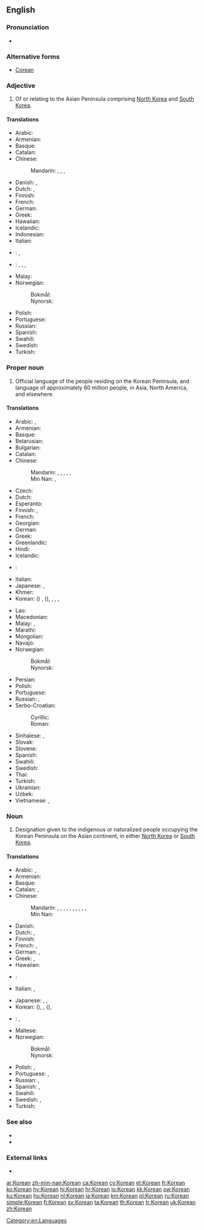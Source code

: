 {{interwiktionary|code=ko}}
{{also|korean|:Category:Korean language}}
==English==
{{wikipedia}}

===Pronunciation===
* {{audio|en-us-Korean.ogg|Audio (US)|lang=en}}

===Alternative forms===
* [[Corean]]

===Adjective===
{{en-adj|-}}

# Of or relating to the Asian Peninsula comprising [[North Korea]] and [[South Korea]].

====Translations====
{{trans-top|relating to the Korean Peninsula}}
* Arabic: {{t|ar|كوري|tr=kóori}}
* Armenian: {{t|hy|կորեական|tr=koreakan}}
* Basque: {{t|eu|korear}}
* Catalan: {{t|ca|coreà}}
* Chinese:
*: Mandarin: {{t|cmn|[[朝鮮]][[的]]}}, {{t|cmn|[[朝鲜]][[的]]|tr=Cháoxiǎn de}}, {{t|cmn|[[韓国]][[的]]}}, {{t|cmn|[[韩国]][[的]]|tr=Hánguó de}}
* Danish: {{t|da|koreansk}}, {{t|da|koreanskt|n}}
* Dutch: {{t+|nl|Koreaans}}, {{t+|nl|Koreaanse}}
* Finnish: {{t+|fi|korealainen}}
* French: {{t+|fr|coréen}}
* German: {{t+|de|koreanisch}}
* Greek: {{t+|el|κορεατικός|tr=koreatikós}}
* Hawaiian: {{t|haw|Kōlea}}
* Icelandic: {{t|is|kóreskur}}
* Indonesian: {{t+|id|Korea}}
* Italian: {{t+|it|coreano}}
{{trans-mid}}
* {{ttbc|ja}}: {{qualifier|South}} {{t|ja|[[韓国]][[の]]|tr=かんこくの, Kankoku-no|sc=Jpan}}, {{qualifier|North or related to both of Koreas in academic context}} {{t|ja|[[朝鮮]][[の]]|tr=ちょうせんの, Chōsen-no|sc=Jpan}}
* {{ttbc|ko}}: {{t|ko|[[조선]][[의|(의)]]|tr=[[朝鮮]]([[의]]), Choseon(ui)}}, {{qualifier|North Korea}}, {{t|ko|[[한국]][[의|(의)]]|tr=[[韓國]]([[의]]), Hanguk (Hangugui)}}, {{qualifier|South Korea}} {{t+|ko|한|tr=[[韓]]-, Han-|alt=한-|sc=Kore}} <!-- was "[[한]]-" - assumed inflected form or vocalised spelling; please verify if linking is acceptable. see [[User:Kephir/gadgets/xte#Translation_fixing]] -->
* Malay: {{t|ms|Korea}}
* Norwegian:
*: Bokmål: {{t|nb|koreansk}}
*: Nynorsk: {{t|nn|koreansk}}
* Polish: {{t+|pl|koreański|m}}
* Portuguese: {{t+|pt|coreano}}
* Russian: {{t+|ru|корейский|tr=koréjskij}}
* Spanish: {{t+|es|coreano}}
* Swahili: {{t|sw|ya Korea}}
* Swedish: {{t+|sv|koreansk}}
* Turkish: {{t+|tr|Kore}}
{{trans-bottom}}

===Proper noun===
{{en-proper noun}}

# Official language of the people residing on the Korean Peninsula, and language of approximately 60 million people, in Asia, North America, and elsewhere.

====Translations====
{{trans-top|language}}
* Arabic: {{t|ar|كوري|m|tr=kuuriy}}, {{t|ar|الكورية|f|tr=al-kuríyya}}
* Armenian: {{t|hy|կորեերեն|tr=koreeren}}
* Basque: {{t+|eu|koreera}}
* Belarusian: {{t|be|карэйская|f|tr=karéjskaja|sc=Cyrl}}
* Bulgarian: {{t|bg|корейски|m|tr=koréjski|sc=Cyrl}}
* Catalan: {{t|ca|coreà|m}}
* Chinese:
*: Mandarin: {{t+|cmn|韓語|sc=Hani}}, {{t|cmn|韩语|tr=Hányǔ|sc=Hani}}, {{t+|cmn|韓文|sc=Hani}}, {{t|cmn|韩文|tr=Hánwén|sc=Hani}}, {{t+|cmn|朝鮮語|sc=Hani}}, {{t+|cmn|朝鲜语|tr=Cháoxiǎnyǔ|sc=Hani}}
*: Min Nan: {{t|nan|韓文|tr=Hân-bûn|sc=Hans}}, {{t|nan|韓語|tr=Hân-gú, Hân-gí|sc=Hans}}
* Czech: {{t+|cs|korejština|f}}
* Dutch: {{t+|nl|Koreaans|n}}
* Esperanto: {{t|eo|Koreana}}
* Finnish: {{t+|fi|korea}}, {{t|fi|korean kieli}}
* French: {{t+|fr|coréen|m}}
* Georgian: {{t|ka|კორეული|tr=kʼoreuli|sc=Geor}}
* German: {{t+|de|Koreanisch|n}}
* Greek: {{t+|el|κορεατικά|n-p|tr=koreatiká}}
* Greenlandic: {{t|kl|Koreamiusut}}
* Hindi: {{t+|hi|कोरियाई|tr=kōriyā'ī}}
* Icelandic: {{t+|is|kóreska}}
* {{ttbc|id}}: {{t|id|[[bahasa]] [[Korea]]}} <!-- was "[[bahasa]] [[Korea]]" - assumed sum-of-parts; if an idiom, remove the wikilinks to the individual words. see [[User:Kephir/gadgets/xte#Translation_fixing]] -->
* Italian: {{t+|it|coreano}}
* Japanese: {{t+|ja|韓国語|tr=かんこくご, Kankoku-go}} {{qualifier|South}}, {{t+|ja|朝鮮語|tr=ちょうせんご, Chōsen-go}} {{qualifier|North or academic}}
* Khmer: {{t|km|ភាសាកូរ៉េ|tr=pīăsā kōrē|sc=Khmr}}
* Korean: {{t+|ko|조선어|tr=Joseoneo|sc=Hang}} ({{t+|ko|朝鮮語|sc=Hani}}) {{qualifier|North Korea}}, {{t+|ko|한국어|tr=Hangugeo|sc=Hang}} ({{t+|ko|韓國語|sc=Hani}}), {{t+|ko|한국말|tr=Hangungmal|sc=Hang}}, {{t+|ko|국어|tr=Gugeo|sc=Hang}}, {{t+|ko|우리말|tr=Urimal|sc=Hang}}, {{t+|ko|한글|tr=Hangeul|sc=Hang}} {{qualifier|informal, careful speakers regard this usage as incorrect}} {{qualifier|South Korea}}
{{trans-mid}}
* Lao: {{t+|lo|ພາສາເກົາຫຼີ|sc=Laoo}}
* Macedonian: {{t|mk|корејски|m|tr=koréjski|sc=Cyrl}}
* Malay: {{t|ms|[[bahasa]] [[Korea]]}}, {{t|ms|Korea}}
* Marathi: {{t|mr|कोरियन|f|tr=koriyana|sc=Deva}}
* Mongolian: {{t|mn|солонгос хэл|tr=solongos hel|sc=Cyrl}}
* Navajo: {{t|nv|Kolíya dineʼé bizaad}}
* Norwegian:
*: Bokmål: {{t|nb|koreansk|m}}
*: Nynorsk: {{t|nn|koreansk|m}}
* Persian: {{t|fa|کرهای}}
* Polish: {{t+|pl|koreański|m}}
* Portuguese: {{t+|pt|coreano|m}}
* Russian: {{t+|ru|корейский язык|m|tr=koréjskij jazýk}}, {{t+|ru|корейский|m|tr=koréjskij}}
* Serbo-Croatian:
*: Cyrillic: {{t|sh|корејски|m}}
*: Roman: {{t+|sh|korejski|m}}
* Sinhalese: {{t|si|කොරියානු|tr=koriyānū|sc=Sinh}}, {{t|si|කොරියානු භාෂාව|tr=koriyānū bhāṣāva|sc=Sinh}}
* Slovak: {{t+|sk|kórejčina|f}}
* Slovene: {{t+|sl|korejščina|f}}
* Spanish: {{t+|es|coreano|m}}
* Swahili: {{t|sw|Kikorea}}
* Swedish: {{t+|sv|koreanska|c}}
* Thai: {{t+|th|ภาษาเกาหลี|tr= paa-săa gao-lĕe}}
* Turkish: {{t+|tr|Korece}}
* Ukrainian: {{t+|uk|корейська|f|tr=koréjs'ka|sc=Cyrl}}
* Uzbek: {{t+|uz|koreys}}
* Vietnamese: {{t+|vi|tiếng Hàn Quốc}}, {{t+|vi|tiếng Triều Tiên}}
{{trans-bottom}}

===Noun===
{{en-noun}}

# Designation given to the indigenous or naturalized people occupying the Korean Peninsula on the Asian continent, in either [[North Korea]] or [[South Korea]].

====Translations====
{{trans-top|person}}
* Arabic: {{t|ar|كوري|m|tr=kuuriy}}, {{t+|ar|كورية|f|tr=kuríyya}}
* Armenian: {{t|hy|կորեացի|tr=koreac’i}}
* Basque: {{t|eu|korear}}
* Catalan: {{t|ca|coreà|m}}, {{t|ca|coreana|f}}
* Chinese:
*: Mandarin: {{t+|cmn|韓國人|sc=Hani}}, {{t|cmn|韩国人|tr=Hánguóren|sc=Hani}}, {{t|cmn|朝鮮人|sc=Hani}}, {{t+|cmn|朝鲜人|tr=Cháoxiānrén|sc=Hani}}, {{t+|cmn|韓棒子|sc=Hani}} {{qualifier|derogatory}}, {{t|cmn|韩棒子|tr=hán bàngzi|sc=Hani}} {{qualifier|derogatory}}, {{t+|cmn|棒子|tr=bàngzi|sc=Hani}} {{qualifier|derogatory}}, {{t+|cmn|高麗棒子|sc=Hani}} {{qualifier|derogatory}}, {{t|cmn|高丽棒子|tr=gāolí bàngzi|sc=Hani}} {{qualifier|derogatory}}, {{t+|cmn|思密達|sc=Hani}} {{qualifier|derogatory}}, {{t+|cmn|思密达|tr=sīmìdá|sc=Hani}} <!-- ref. the honorific verb ending in Korean: -simnida --> {{qualifier|derogatory}}
*: Min Nan: {{t|nan|韓國人|tr=Hân-kok-lâng|sc=Hans}}
* Danish: {{t|da|Koreaner}}
* Dutch: {{t+|nl|Koreaans|m}}, {{t+|nl|Koreaanse|f}}
* Finnish: {{t+|fi|korealainen}}
* French: {{t+|fr|Coréen|m}}, {{t+|fr|Coréenne|f}}
* German: {{t+|de|Koreaner|m}}, {{t+|de|Koreanerin|f}}
* Greek: {{t+|el|Κορεάτης|tr=Koreátis}}, {{t+|el|Κορεάτισσα|f|tr=Koreátissa}}
* Hawaiian: {{t|haw|Kōlea}}
* {{ttbc|id}}: {{t|id|[[orang]] [[Korea]]}} <!-- was "[[orang]] [[Korea]]" - assumed sum-of-parts; if an idiom, remove the wikilinks to the individual words. see [[User:Kephir/gadgets/xte#Translation_fixing]] -->
* Italian: {{t+|it|coreano|m}}, {{t+|it|coreana|f}}
{{trans-mid}}
* Japanese: {{t|ja|朝鮮人|tr=ちょうせんじん, Chōsen-jin}}, {{t|ja|韓国人|tr=かんこくじん, Kankoku-jin}} {{qualifier|South}}, {{t|ja|チョン|tr=chon|sc=Jpan}} {{qualifier|derogatory}}
* Korean: {{t+|ko|조선인|tr=Joseonin|sc=Hang}} ({{t+|ko|朝鮮人|sc=Hang}}), {{t|ko|조선 사람|tr=Joseon saram|sc=Hang}} {{qualifier|North Korea}}, {{t+|ko|한국인|tr=Hangugin|sc=Hang}} ({{t+|ko|韓國人|sc=Hang}}), {{t|ko|한국 사람|tr=Hanguk saram|sc=Hang}} {{qualifier|South Korea}}
* {{ttbc|ms}}: {{t|ms|[[orang]] [[Korea]]}} <!-- was "[[orang]] [[Korea]]" - assumed sum-of-parts; if an idiom, remove the wikilinks to the individual words. see [[User:Kephir/gadgets/xte#Translation_fixing]] -->, {{t|ms|Korea}}
* Maltese: {{t|mt|Korejan|m}}
* Norwegian:
*: Bokmål: {{t|no|koreaner|m}}
*: Nynorsk: {{t|nn|koreanar|m}}
* Polish: {{t+|pl|Koreańczyk|m}}, {{t+|pl|Koreanka|f}}
* Portuguese: {{t+|pt|coreano|m}}, {{t|pt|coreana|f}}
* Russian: {{t+|ru|кореец|m|tr=koréjec}}, {{t+|ru|кореянка|f|tr=korejánka}}
* Spanish: {{t+|es|coreano|m}}, {{t|es|coreana|f}}
* Swahili: {{t+|sw|wakorea}}
* Swedish: {{t+|sv|Korean|m|alt=korean}}, {{t+|sv|koreanska|f}}
* Turkish: {{t+|tr|Koreli}}
{{trans-bottom}}

===See also===
* {{langcat|ko}}
* {{langlist}}

===External links===
* {{ISO 639|link=Ethnologue|1code=ko|code=kor}}

[[Category:en:Languages]]

[[ar:Korean]]
[[zh-min-nan:Korean]]
[[ca:Korean]]
[[cy:Korean]]
[[et:Korean]]
[[fr:Korean]]
[[ko:Korean]]
[[hy:Korean]]
[[hi:Korean]]
[[hr:Korean]]
[[io:Korean]]
[[kk:Korean]]
[[sw:Korean]]
[[ku:Korean]]
[[hu:Korean]]
[[nl:Korean]]
[[ja:Korean]]
[[km:Korean]]
[[pl:Korean]]
[[ru:Korean]]
[[simple:Korean]]
[[fi:Korean]]
[[sv:Korean]]
[[ta:Korean]]
[[th:Korean]]
[[tr:Korean]]
[[uk:Korean]]
[[zh:Korean]]